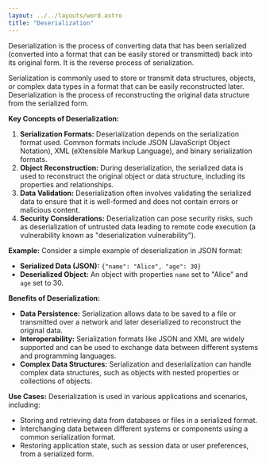 ```yaml
---
layout: ../../layouts/word.astro
title: "Deserialization"
---
```

Deserialization is the process of converting data that has been serialized (converted into a format that can be easily stored or transmitted) back into its original form. It is the reverse process of serialization.

Serialization is commonly used to store or transmit data structures, objects, or complex data types in a format that can be easily reconstructed later. Deserialization is the process of reconstructing the original data structure from the serialized form.

**Key Concepts of Deserialization:**
1. **Serialization Formats:** Deserialization depends on the serialization format used. Common formats include JSON (JavaScript Object Notation), XML (eXtensible Markup Language), and binary serialization formats.
2. **Object Reconstruction:** During deserialization, the serialized data is used to reconstruct the original object or data structure, including its properties and relationships.
3. **Data Validation:** Deserialization often involves validating the serialized data to ensure that it is well-formed and does not contain errors or malicious content.
4. **Security Considerations:** Deserialization can pose security risks, such as deserialization of untrusted data leading to remote code execution (a vulnerability known as "deserialization vulnerability").

**Example:**
Consider a simple example of deserialization in JSON format:
- **Serialized Data (JSON):** `{"name": "Alice", "age": 30}`
- **Deserialized Object:** An object with properties `name` set to "Alice" and `age` set to 30.

**Benefits of Deserialization:**
- **Data Persistence:** Serialization allows data to be saved to a file or transmitted over a network and later deserialized to reconstruct the original data.
- **Interoperability:** Serialization formats like JSON and XML are widely supported and can be used to exchange data between different systems and programming languages.
- **Complex Data Structures:** Serialization and deserialization can handle complex data structures, such as objects with nested properties or collections of objects.

**Use Cases:**
Deserialization is used in various applications and scenarios, including:
- Storing and retrieving data from databases or files in a serialized format.
- Interchanging data between different systems or components using a common serialization format.
- Restoring application state, such as session data or user preferences, from a serialized form.